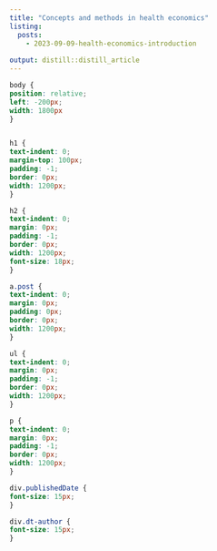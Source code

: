 ```yaml
---
title: "Concepts and methods in health economics"
listing: 
  posts:
    - 2023-09-09-health-economics-introduction
        
output: distill::distill_article
---
```



```css
body {
position: relative;
left: -200px;
width: 1800px
}


h1 {
text-indent: 0;
margin-top: 100px;
padding: -1;
border: 0px;
width: 1200px;
}

h2 {
text-indent: 0;
margin: 0px;
padding: -1;
border: 0px;
width: 1200px;
font-size: 18px;
}

a.post {
text-indent: 0;
margin: 0px;
padding: 0px;
border: 0px;
width: 1200px;
}

ul {
text-indent: 0;
margin: 0px;
padding: -1;
border: 0px;
width: 1200px;
}

p {
text-indent: 0;
margin: 0px;
padding: -1;
border: 0px;
width: 1200px;
}

div.publishedDate {
font-size: 15px;
}

div.dt-author {
font-size: 15px;
}
```





